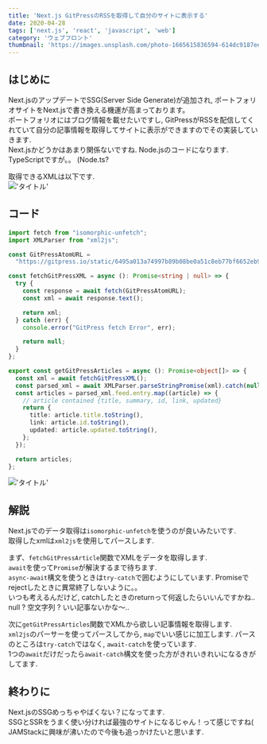```yaml
---
title: 'Next.js GitPressのRSSを取得して自分のサイトに表示する'
date: 2020-04-28
tags: ['next.js', 'react', 'javascript', 'web']
category: 'ウェブフロント'
thumbnail: 'https://images.unsplash.com/photo-1665615836594-614dc9187ee0?crop=entropy&cs=tinysrgb&fit=max&fm=jpg&ixid=MnwzNzQ1NzR8MHwxfHJhbmRvbXx8fHx8fHx8fDE2NjY1Mjk2ODk&ixlib=rb-4.0.3&q=80&w=1080'
---
```


## はじめに

Next.jsのアップデートでSSG(Server Side Generate)が追加され,
ポートフォリオサイトをNext.jsで書き換える機運が高まっております。\
ポートフォリオにはブログ情報を載せたいですし,
GitPressがRSSを配信してくれていて自分の記事情報を取得してサイトに表示ができますのでその実装していきます.\
Next.jsかどうかはあまり関係ないですね. Node.jsのコードになります.\
TypeScriptですが。。 (Node.ts?

取得できるXMLは以下です.\
!['タイトル'](https://i.gyazo.com/038ac7d19f26f44379bb311ca6caefdb.png)

## コード

```typescript
import fetch from "isomorphic-unfetch";
import XMLParser from "xml2js";

const GitPressAtomURL =
  "https://gitpress.io/static/6495a013a74997b89b08be0a51c8eb77bf6652eb934985f92035eb8b75b813d7/atom.xml";

const fetchGitPressXML = async (): Promise<string | null> => {
  try {
    const response = await fetch(GitPressAtomURL);
    const xml = await response.text();

    return xml;
  } catch (err) {
    console.error("GitPress fetch Error", err);

    return null;
  }
};

export const getGitPressArticles = async (): Promise<object[]> => {
  const xml = await fetchGitPressXML();
  const parsed_xml = await XMLParser.parseStringPromise(xml).catch(null);
  const articles = parsed_xml.feed.entry.map((article) => {
    // article contained {title, summary, id, link, updated}
    return {
      title: article.title.toString(),
      link: article.id.toString(),
      updated: article.updated.toString(),
    };
  });

  return articles;
};
```

!['タイトル'](https://i.gyazo.com/a89572795f25ba3df45f7eab640f6824.png)

## 解説

Next.jsでのデータ取得は`isomorphic-unfetch`を使うのが良いみたいです.\
取得したxmlは`xml2js`を使用してパースします.

まず、`fetchGitPressArticle`関数でXMLをデータを取得します.\
`await`を使って`Promise`が解決するまで待ちます.\
`async-await`構文を使うときは`try-catch`で囲むようにしています. Promiseでrejectしたときに異常終了しないように。。\
いつも考えるんだけど, catchしたときのreturnって何返したらいいんですかね..\
null ? 空文字列 ? いい記事ないかな〜..

次に`getGitPressArticles`関数でXMLから欲しい記事情報を取得します.\
`xml2js`のパーサーを使ってパースしてから, `map`でいい感じに加工します. パースのところは`try-catch`ではなく,
`await-catch`を使っています.\
1つの`await`だけだったら`await-catch`構文を使った方がきれいきれいになるきがしてます.

## 終わりに

Next.jsのSSGめっちゃやばくない？になってます.\
SSGとSSRをうまく使い分ければ最強のサイトになるじゃん！って感じですね(\
JAMStackに興味が沸いたので今後も追っかけたいと思います.
